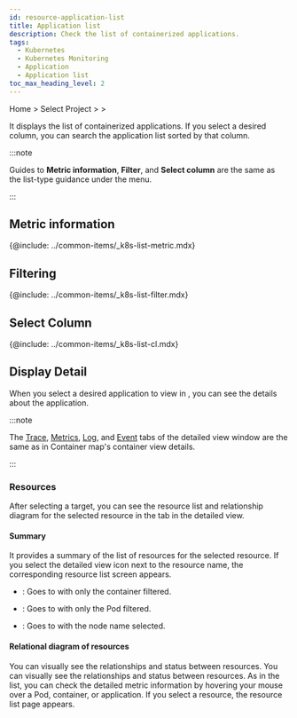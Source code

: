 ```yaml
---
id: resource-application-list
title: Application list
description: Check the list of containerized applications.
tags:
  - Kubernetes
  - Kubernetes Monitoring
  - Application
  - Application list
toc_max_heading_level: 2
---
```


Home > Select Project > <Cmdname sid="resource" className="uitext" /> > <Cmdname sid="containerizedAppList" className="uitext" />

It displays the list of containerized applications. If you select a desired column, you can search the application list sorted by that column. 

<ImgLang img='k8s-app-list.png' desc='Application List' />

:::note 

Guides to **Metric information**, **Filter**, and **Select column** are the same as the list-type guidance under the <Cmdname sid="resource" className="uitext" /> menu.

:::

## Metric information

{@include: ../common-items/_k8s-list-metric.mdx}

## Filtering

{@include: ../common-items/_k8s-list-filter.mdx}

## Select Column

{@include: ../common-items/_k8s-list-cl.mdx}

## Display Detail

When you select a desired application to view in <Cmdname sid="containerizedAppList" className="uitext" />, you can see the details about the application.

:::note 

The [Trace](container-map-trace), [Metrics](container-map-metrics), [Log](container-map-log), and [Event](container-map-event) tabs of the detailed view window are the same as in Container map's container view details.

:::

### Resources

After selecting a target, you can see the resource list and relationship diagram for the selected resource in the <Cmdname sid="resource" className="uitext" /> tab in the detailed view. 

<ImgLang img='k8s-app-list-detail.png' desc='Application List' />

#### Summary

It provides a summary of the list of resources for the selected resource. If you select the detailed view icon next to the resource name, the corresponding resource list screen appears. 

-   <Cmdname sid="container" className="uitext" />: Goes to <Cmdname sid="container_list" className="uitext" /> with only the container filtered.

-   <Cmdname sid="podName" className="uitext" />: Goes to <Cmdname sid="podList" className="uitext" /> with only the Pod filtered.

-   <Cmdname sid="node" className="uitext" />: Goes to <Cmdname sid="node_detail" className="uitext" /> with the node name selected.

#### Relational diagram of resources

You can visually see the relationships and status between resources. You can visually see the relationships and status between resources. As in the list, you can check the detailed metric information by hovering your mouse over a Pod, container, or application. If you select a resource, the resource list page appears.
